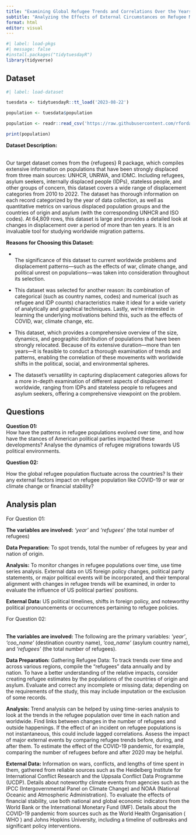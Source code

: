 ```yaml
---
title: "Examining Global Refugee Trends and Correlations Over the Years"
subtitle: "Analyzing the Effects of External Circumstances on Refugee Movements Between 2010 and 2022"
format: html
editor: visual
---
```


```r
#| label: load-pkgs
#| message: false
#install.packages("tidytuesdayR")
library(tidyverse)
```

## Dataset

```r
#| label: load-dataset

tuesdata <- tidytuesdayR::tt_load('2023-08-22')

population <- tuesdata$population

population <- readr::read_csv('https://raw.githubusercontent.com/rfordatascience/tidytuesday/master/data/2023/2023-08-22/population.csv', show_col_types = FALSE)

print(population)
```

**Dataset Description:**

\
Our target dataset comes from the {refugees} R package, which compiles extensive information on populations that have been strongly displaced from three main sources: UNHCR, UNRWA, and IDMC. Including refugees, asylum seekers, internally displaced people (IDPs), stateless people, and other groups of concern, this dataset covers a wide range of displacement categories from 2010 to 2022. The dataset has thorough information on each record categorized by the year of data collection, as well as quantitative metrics on various displaced population groups and the countries of origin and asylum (with the corresponding UNHCR and ISO codes). At 64,809 rows, this dataset is large and provides a detailed look at changes in displacement over a period of more than ten years. It is an invaluable tool for studying worldwide migration patterns.

**Reasons for Choosing this Dataset:**

-   \
    The significance of this dataset to current worldwide problems and displacement patterns—such as the effects of war, climate change, and political unrest on populations—was taken into consideration throughout its selection.

-   This dataset was selected for another reason: its combination of categorical (such as country names, codes) and numerical (such as refugee and IDP counts) characteristics make it ideal for a wide variety of analytically and graphical techniques. Lastly, we're interested in learning the underlying motivations behind this, such as the effects of COVID, war, climate change, etc.

-   This dataset, which provides a comprehensive overview of the size, dynamics, and geographic distribution of populations that have been strongly relocated. Because of its extensive duration—more than ten years—it is feasible to conduct a thorough examination of trends and patterns, enabling the correlation of these movements with worldwide shifts in the political, social, and environmental spheres.

-   The dataset's versatility in capturing displacement categories allows for a more in-depth examination of different aspects of displacement worldwide, ranging from IDPs and stateless people to refugees and asylum seekers, offering a comprehensive viewpoint on the problem.

## Questions

**Question 01:**\
How have the patterns in refugee populations evolved over time, and how have the stances of American political parties impacted these developments? Analyse the dynamics of refugee migrations towards US political environments.

**Question 02:**

How the global refugee population fluctuate across the countries? Is their any external factors impact on refugee population like COVID-19 or war or climate change or financial stability?

## Analysis plan

For Question 01:

**The variables are involved:** *'year'* and *'refugees'* (the total number of refugees)

**Data Preparation:** To spot trends, total the number of refugees by year and nation of origin.

**Analysis:** To monitor changes in refugee populations over time, use time series analysis. External data on US foreign policy changes, political party statements, or major political events will be incorporated, and their temporal alignment with changes in refugee trends will be examined, in order to evaluate the influence of US political parties' positions.

**External Data:** US political timelines, shifts in foreign policy, and noteworthy political pronouncements or occurrences pertaining to refugee policies.

For Question 02:

**\
The variables are involved:** The following are the primary variables: *'year'*, *'coo_name'* (destination country name), *'coa_name'* (asylum country name), and *'refugees'* (the total number of refugees).

**Data Preparation:** Gathering Refugee Data: To track trends over time and across various regions, compile the "refugees" data annually and by nation. To have a better understanding of the relative impacts, consider creating refugee estimates by the populations of the countries of origin and asylum. Evaluate and correct any incomplete or missing data; depending on the requirements of the study, this may include imputation or the exclusion of some records.

**Analysis:** Trend analysis can be helped by using time-series analysis to look at the trends in the refugee population over time in each nation and worldwide. Find links between changes in the number of refugees and outside happenings. If the effect of an incident on refugee populations is not instantaneous, this could include lagged correlations. Assess the impact of major external events by comparing refugee trends before, during, and after them. To estimate the effect of the COVID-19 pandemic, for example, comparing the number of refugees before and after 2020 may be helpful.

**External Data:** Information on wars, conflicts, and lengths of time spent in them, gathered from reliable sources such as the Heidelberg Institute for International Conflict Research and the Uppsala Conflict Data Programme (UCDP). Details about noteworthy climate events from agencies such as the IPCC (Intergovernmental Panel on Climate Change) and NOAA (National Oceanic and Atmospheric Administration). To evaluate the effects of financial stability, use both national and global economic indicators from the World Bank or the International Monetary Fund (IMF). Details about the COVID-19 pandemic from sources such as the World Health Organisation ( WHO ) and Johns Hopkins University, including a timeline of outbreaks and significant policy interventions.
